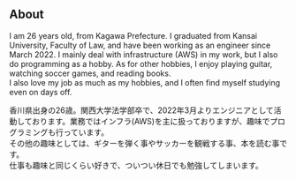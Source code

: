 
## About

I am 26 years old, from Kagawa Prefecture. I graduated from Kansai University, Faculty of Law, and have been working as an engineer since March 2022. I mainly deal with infrastructure (AWS) in my work, but I also do programming as a hobby.
As for other hobbies, I enjoy playing guitar, watching soccer games, and reading books.<br />
I also love my job as much as my hobbies, and I often find myself studying even on days off.<br />

香川県出身の26歳。関西大学法学部卒で、2022年3月よりエンジニアとして活動しております。業務ではインフラ(AWS)を主に扱っておりますが、趣味でプログラミングも行っています。<br />
その他の趣味としては、ギターを弾く事やサッカーを観戦する事、本を読む事です。<br />
仕事も趣味と同じくらい好きで、ついつい休日でも勉強してしまいます。


